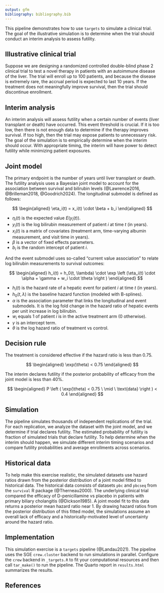 ```yaml
---
output: gfm
bibliography: bibliography.bib
---
```


This pipeline demonstrates how to use `targets` to simulate a clinical trial.
The goal of the illustrative simulation is to determine when the trial should conduct an interim analysis to assess futility.

## Illustrative clinical trial

Suppose we are designing a randomized controlled double-blind phase 2 clinical trial to test a novel therapy in patients with an autoimmune disease of the liver.
The trial will enroll up to 100 patients, and because the disease is extremely rare, the accrual period is expected to last 10 years.
If the treatment does not meaningfully improve survival, then the trial should discontinue enrollment.

## Interim analysis

An interim analysis will assess futility when a certain number of events (liver transplant or death) have occurred.
This event threshold is crucial.
If it is too low, then there is not enough data to determine if the therapy improves survival.
If too high, then the trial may expose patients to unnecessary risk.
The goal of the simulation is to empirically determine when the interim should occur.
With appropriate timing, the interim will have power to detect futility while minimizing patient exposures.

## Joint model

The primary endpoint is the number of years until liver transplant or death.
The futility analysis uses a Bayesian joint model to account for the association between survival and bilirubin levels (@Lawrence2016, @Brilleman2018, @Goodrich2024).
The longitudinal submodel is defined as follows:

$$
\begin{aligned}
\eta_i(t) = x_i(t) \cdot \beta + b_i
\end{aligned}
$$

* $\eta_i(t)$ is the expected value $E(y_i(t))$.
* $y_i(t)$ is the log bilirubin measurement of patient $i$ at time $t$ (in years).
* $x_i(t)$ is a matrix of covariates (treatment arm, time-varying albumin measurement, and visit time in years).
* $\beta$ is a vector of fixed effects parameters.
* $b_i$ is the random intercept of patient $i$.

And the event submodel uses so-called "current value association" to relate log bilirubin measurements to survival outcomes:

$$
\begin{aligned}
h_i(t) = h_0(t, \lambda) \cdot \exp \left (\eta_i(t) \cdot \alpha + \gamma + w_i \cdot \theta \right )
\end{aligned}
$$

* $h_i(t)$ is the hazard rate of a hepatic event for patient $i$ at time $t$ (in years).
* $h_0(t, \lambda)$ is the baseline hazard function (modeled with B-splines).
* $\alpha$ is the association parameter that links the longitudinal and event submodels. It is the log fold change in the hazard ratio of hepatic events per unit increase in log bilirubin.
* $w_i$ equals 1 of patient $i$ is in the active treatment arm (0 otherwise).
* $\gamma$ is an intercept term.
* $\theta$ is the log hazard ratio of treatment vs control.

## Decision rule

The treatment is considered effective if the hazard ratio is less than 0.75.

$$
\begin{aligned}
\exp(\theta) < 0.75
\end{aligned}
$$

The interim declares futility if the posterior probability of efficacy from the joint model is less than 40%.

$$
\begin{aligned}
P \left ( \exp(\theta) < 0.75 \ \mid \ \text{data} \right ) < 0.4
\end{aligned}
$$

## Simulation

The pipeline simulates thousands of independent replications of the trial.
For each replication, we analyze the dataset with the joint model, and we
determine if trial declares futility.
The estimated probability of futility is fraction of simulated trials that declare futility.
To help determine when the interim should happen, we simulate different interim timing scenarios and compare futility probabilities and average enrollments across scenarios.

## Historical data

To help make this exercise realistic, the simulated datasets use hazard ratios drawn from the posterior distribution of a joint model fitted to historical data.
The historical data consists of datasets `pbc` and `pbcseq` from the `survival` R package (@Therneau2000).
The underlying clinical trial compared the efficacy of D-penicillamine vs placebo in patients with primary biliary cholangitis (@Dickson1985).
A joint model fit to this data returns a posterior mean hazard ratio near 1.
By drawing hazard ratios from the posterior distribution of this fitted model, the simulations assume an overall lack of efficacy and a historically-motivated level of uncertainty around the hazard ratio.

## Implementation

This simulation exercise is a `targets` pipeline (@Landau2021).
The pipeline uses the SGE `crew.cluster` backend to run simulations in parallel.
Configure the `crew` backend in `_targets.R` to fit your computational resources and then call `tar_make()` to run the pipeline.
The Quarto report in `results.html` summarizes the results. 

## References

